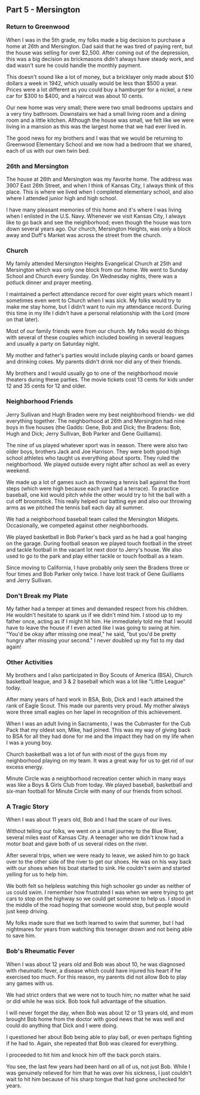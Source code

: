 ## Part 5 - Mersington

### Return to Greenwood

When I was in the 5th grade, my folks made a big decision to purchase a home at
26th and Mersington. Dad said that he was tired of paying rent, but the house
was selling for over $2,500. After coming out of the depression, this was a big
decision as brickmasons didn't always have steady work, and dad wasn't sure he
could handle the monthly payment.

This doesn't sound like a lot of money, but a bricklayer only made about $10
dollars a week in 1942, which usually would be less than $500 a year. Prices
were a lot different as you could buy a hamburger for a nickel, a new car for
$300 to $400, and a haircut was about 10 cents.

Our new home was very small; there were two small bedrooms upstairs and a very
tiny bathroom. Downstairs we had a small living room and a dining room and a
little kitchen. Although the house was small, we felt like we were living in a
mansion as this was the largest home that we had ever lived in.

The good news for my brothers and I was that we would be returning to Greenwood
Elementary School and we now had a bedroom that we shared, each of us with our
own twin bed.

### 26th and Mersington

The house at 26th and Mersington was my favorite home. The address was 3907 East
26th Street, and when I think of Kansas City, I always think of this place. This
is where we lived when I completed elementary school, and also where I attended
junior high and high school.

I have many pleasant memories of this home and it's where I was living when I
enlisted in the U.S. Navy. Whenever we visit Kansas City, I always like to go
back and see the neighborhood; even though the house was torn down several years
ago. Our church, Mersington Heights, was only a block away and Duff's Market was across the street from the church.

### Church

My family attended Mersington Heights Evangelical Church at 25th and Mersington
which was only one block from our home. We went to Sunday School and Church
every Sunday. On Wednesday nights, there was a potluck dinner and prayer
meeting.

I maintained a perfect attendance record for over eight years which meant I
sometimes even went to Church when I was sick. My folks would try to make me
stay home, but I didn't want to ruin my attendance record. During this time in
my life I didn't have a personal relationship with the Lord (more on that
later).

Most of our family friends were from our church. My folks would do things with
several of these couples which included bowling in several leagues and usually a
party on Saturday night.

My mother and father's parties would include playing cards or board games and
drinking cokes. My parents didn't drink nor did any of their friends.

My brothers and I would usually go to one of the neighborhood movie theaters
during these parties. The movie tickets cost 13 cents for kids under 12 and 35
cents for 12 and older.

### Neighborhood Friends

Jerry Sullivan and Hugh Braden were my best neighborhood friends- we did
everything together. The neighborhood at 26th and Mersington had nine boys in
five houses (the Gadds: Gene, Bob and Dick; the Bradens: Bob, Hugh and Dick;
Jerry Sullivan, Bob Parker and Gene Guilliams).

The nine of us played whatever sport was in season. There were also two older
boys, brothers Jack and Joe Harrison. They were both good high school athletes
who taught us everything about sports. They ruled the neighborhood. We played
outside every night after school as well as every weekend.

We made up a lot of games such as throwing a tennis ball against the front steps
(which were high because each yard had a terrace). To practice baseball, one kid
would pitch while the other would try to hit the ball with a cut off broomstick.
This really helped our batting eye and also our throwing arms as we pitched the
tennis ball each day all summer.

We had a neighborhood baseball team called the Mersington Midgets. Occasionally,
we competed against other neighborhoods.

We played basketball in Bob Parker's back yard as he had a goal hanging on the
garage. During football season we played touch football in the street and tackle
football in the vacant lot next door to Jerry's house. We also used to go to the
park and play either tackle or touch football as a team.

Since moving to California, I have probably only seen the Bradens three or four
times and Bob Parker only twice. I have lost track of Gene Guilliams and Jerry
Sullivan.

### Don't Break my Plate

My father had a temper at times and demanded respect from his children. He
wouldn't hesitate to spank us if we didn't mind him. I stood up to my father
once, acting as if I might hit him. He immediately told me that I would have to
leave the house if I even acted like I was going to swing at him. "You'd be okay
after missing one meal," he said, "but you'd be pretty hungry after missing your
second." I never doubled up my fist to my dad again!

### Other Activities

My brothers and I also participated in Boy Scouts of America (BSA), Church
basketball league, and 3 & 2 baseball which was a lot like "Little League"
today.

After many years of hard work in BSA, Bob, Dick and I each attained the rank of
Eagle Scout. This made our parents very proud. My mother always wore three small
eagles on her lapel in recognition of this achievement.

When I was an adult living in Sacramento, I was the Cubmaster for the Cub Pack
that my oldest son, Mike, had joined. This was my way of giving back to BSA for
all they had done for me and the impact they had on my life when I was a young
boy.

Church basketball was a lot of fun with most of the guys from my neighborhood
playing on my team. It was a great way for us to get rid of our excess energy.

Minute Circle was a neighborhood recreation center which in many ways was like a
Boys & Girls Club from today. We played baseball, basketball and six-man
football for Minute Circle with many of our friends from school.

### A Tragic Story

When I was about 11 years old, Bob and I had the scare of our lives.

Without telling our folks, we went on a small journey to the Blue River, several
miles east of Kansas City. A teenager who we didn't know had a motor boat and
gave both of us several rides on the river.

After several trips, when we were ready to leave, we asked him to go back over
to the other side of the river to get our shoes. He was on his way back with our
shoes when his boat started to sink. He couldn't swim and started yelling for us
to help him.

We both felt so helpless watching this high schooler go under as neither of us
could swim. I remember how frustrated I was when we were trying to get cars to
stop on the highway so we could get someone to help us. I stood in the middle of
the road hoping that someone would stop, but people would just keep driving.

My folks made sure that we both learned to swim that summer, but I had
nightmares for years from watching this teenager drown and not being able to
save him.

### Bob's Rheumatic Fever

When I was about 12 years old and Bob was about 10, he was diagnosed with
rheumatic fever, a disease which could have injured his heart if he exercised
too much. For this reason, my parents did not allow Bob to play any games with
us.

We had strict orders that we were not to touch him; no matter what he said or
did while he was sick. Bob took full advantage of the situation.

I will never forget the day, when Bob was about 12 or 13 years old, and mom
brought Bob home from the doctor with good news that he was well and could do
anything that Dick and I were doing.

I questioned her about Bob being able to play ball, or even perhaps fighting if
he had to. Again, she repeated that Bob was cleared for everything.

I proceeded to hit him and knock him off the back porch stairs.

You see, the last few years had been hard on all of us, not just Bob. While I
was genuinely relieved for him that he was over his sickness, I just couldn't
wait to hit him because of his sharp tongue that had gone unchecked for years.
